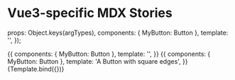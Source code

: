 
<Meta title="vue3/vue3-mdx" />

# Vue3-specific MDX Stories


  props: Object.keys(argTypes),
  components: { MyButton: Button },
  template: '<my-button :color="color" :rounded="rounded" :children="children"></my-button>',
});

<Canvas>
  <Story name="Rounded">
    {{
      components: { MyButton: Button },
      template: '<my-button :rounded="true" :children="A Button with rounded edges" />',
    }}
  </Story>
</Canvas>

<Canvas>
  <Story name="Square">
    {{
      components: { MyButton: Button },
      template: '<my-button :rounded="false">A Button with square edges</my-button>',
    }}
  </Story>
</Canvas>

<Canvas>
  <Story name="From Template" args={{ children: 'From template' }}>
    {Template.bind({})}
  </Story>
</Canvas>
